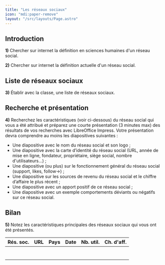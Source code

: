 ```yaml
---
title: "Les réseaux sociaux"
icon: "mdi:paper-remove"
layout: "/src/layouts/Page.astro"
---
```


## Introduction

**1)** Chercher sur internet la définition en sciences humaines d'un réseau
social.

**2)** Chercher sur internet la définition actuelle d'un réseau social.

## Liste de réseaux sociaux

**3)** Établir avec la classe, une liste de réseaux sociaux.

## Recherche et présentation

**4)** Recherchez les caractéristiques (voir ci-dessous) du réseau social qui
vous a été attribué et préparez une courte présentation (3 minutes max) des
résultats de vos recherches avec LibreOffice Impress. Votre présentation devra
comprendre au moins les diapositives suivantes :

  * Une diapositive avec le nom du réseau social et son logo ;
  * Une diapositive avec la carte d’identité du réseau social (URL, année de mise en ligne, fondateur, propriétaire, siège social, nombre d'utilisateurs…) ;
  * Une diapositive (ou plus) sur le fonctionnement général du réseau social (support, likes, follow→) ;
  * Une diapositive sur les sources de revenu du réseau social et le chiffre d’affaire le plus récent ;
  * Une diapositive avec un apport positif de ce réseau social ;
  * Une diapositive avec un exemple comportements déviants ou négatifs sur ce réseau social.

## Bilan

**5)** Notez les caractéristiques principales des réseaux sociaux qui vous ont
été présentés.

Rés. soc. | URL | Pays | Date | Nb. util. | Ch. d'aff.  
---|---|---|---|---|---  
|  |  |  |  |   
|  |  |  |  |   
|  |  |  |  |   
|  |  |  |  |   
|  |  |  |  |   
|  |  |  |  |   
|  |  |  |  |